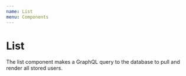 ```yaml
---
name: List
menu: Components
---
```


# List
The list component makes a GraphQL query to the database to pull and render all stored users.
